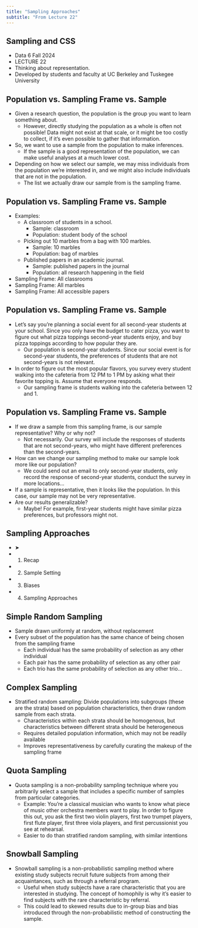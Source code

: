 ```yaml
---
title: "Sampling Approaches"
subtitle: "From Lecture 22"
---
```


## Sampling and CSS

- Data 6 Fall 2024
- LECTURE 22
- Thinking about representation.
- Developed by students and faculty at UC Berkeley and Tuskegee University

## Population vs. Sampling Frame vs. Sample

- Given a research question, the population is the group you want to learn something about.
  - However, directly studying the population as a whole is often not possible! Data might not exist at that scale, or it might be too costly to collect, if it’s even possible to gather that information.
- So, we want to use a sample from the population to make inferences.
  - If the sample is a good representation of the population, we can make useful analyses at a much lower cost.
- Depending on how we select our sample, we may miss individuals from the population we’re interested in, and we might also include individuals that are not in the population.
  - The list we actually draw our sample from is the sampling frame.

## Population vs. Sampling Frame vs. Sample

- Examples:
  - A classroom of students in a school.
    - Sample: classroom
    - Population: student body of the school
  - Picking out 10 marbles from a bag with 100 marbles.
    - Sample: 10 marbles
    - Population: bag of marbles
  - Published papers in an academic journal.
    - Sample: published papers in the journal
    - Population: all research happening in the field
- Sampling Frame: All classrooms
- Sampling Frame: All marbles
- Sampling Frame: All accessible papers

## Population vs. Sampling Frame vs. Sample

- Let’s say you’re planning a social event for all second-year students at your school. Since you only have the budget to cater pizza, you want to figure out what pizza toppings second-year students enjoy, and buy pizza toppings according to how popular they are.
  - Our population is second-year students. Since our social event is for second-year students, the preferences of students that are not second-years is not relevant.
- In order to figure out the most popular flavors, you survey every student walking into the cafeteria from 12 PM to 1 PM by asking what their favorite topping is. Assume that everyone responds.
  - Our sampling frame is students walking into the cafeteria between 12 and 1.

## Population vs. Sampling Frame vs. Sample

- If we draw a sample from this sampling frame, is our sample representative? Why or why not?
  - Not necessarily. Our survey will include the responses of students that are not second-years, who might have different preferences than the second-years.
- How can we change our sampling method to make our sample look more like our population?
  - We could send out an email to only second-year students, only record the response of second-year students, conduct the survey in more locations…
- If a sample is representative, then it looks like the population. In this case, our sample may not be very representative.
- Are our results generalizable?
  - Maybe! For example, first-year students might have similar pizza preferences, but professors might not.

## Sampling Approaches

- ➤
- 1. Recap
- 2. Sample Setting
- 3. Biases
- 4. Sampling Approaches

## Simple Random Sampling

- Sample drawn uniformly at random, without replacement
- Every subset of the population has the same chance of being chosen from the sampling frame
  - Each individual has the same probability of selection as any other individual
  - Each pair has the same probability of selection as any other pair
  - Each trio has the same probability of selection as any other trio…

## Complex Sampling

- Stratified random sampling: Divide populations into subgroups (these are the strata) based on population characteristics, then draw random sample from each strata.
  - Characteristics within each strata should be homogenous, but characteristics between different strata should be heterogeneous
  - Requires detailed population information, which may not be readily available
  - Improves representativeness by carefully curating the makeup of the sampling frame

## Quota Sampling

- Quota sampling is a non-probability sampling technique where you arbitrarily select a sample that includes a specific number of samples from particular categories.
  - Example: You’re a classical musician who wants to know what piece of music other orchestra members want to play. In order to figure this out, you ask the first two violin players, first two trumpet players, first flute player, first three viola players, and first percussionist you see at rehearsal.
  - Easier to do than stratified random sampling, with similar intentions

## Snowball Sampling

- Snowball sampling is a non-probabilistic sampling method where existing study subjects recruit future subjects from among their acquaintances, such as through a referral program.
  - Useful when study subjects have a rare characteristic that you are interested in studying. The concept of homophily is why it’s easier to find subjects with the rare characteristic by referral.
  - This could lead to skewed results due to in-group bias and bias introduced through the non-probabilistic method of constructing the sample.


